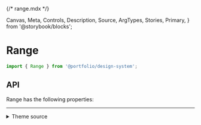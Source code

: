{/* range.mdx */}

  Canvas,
  Meta,
  Controls,
  Description,
  Source,
  ArgTypes,
  Stories,
  Primary,
} from '@storybook/blocks';


<Meta of={RangeStories} />

# Range

```js
import { Range } from '@portfolio/design-system';
```

<Primary />

## API

Range has the following properties:

<Controls />

<Stories includePrimary={false} />

<hr />

<details>
<summary>Theme source</summary>

<Source dark language='jsx' code={ThemeFile} />
</details>
